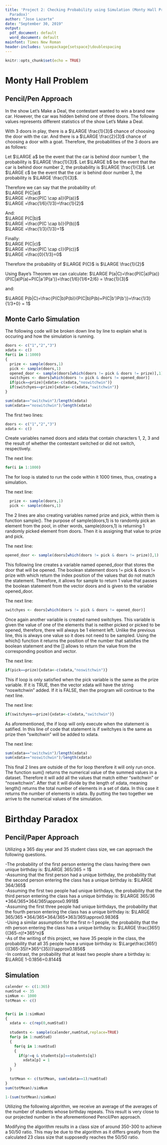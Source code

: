 ---
title: 'Project 2: Checking Probability using Simulation (Monty Hall Problem/Birthday
  Paradox)'
author: "Jose Lazarte"
date: "September 30, 2019"
output:
  pdf_document: default
  word_document: default
mainfont: Times New Roman
header-includes: \usepackage{setspace}\doublespacing
---

```{r setup, include=FALSE}
knitr::opts_chunk$set(echo = TRUE)
```

# Monty Hall Problem
## Pencil/Pen Approach

In the show Let's Make a Deal, the contestant wanted to win a brand new car. However, the car was hidden behind one of three doors.
The following values represents different statistics of the show Let's Make a Deal.

With 3 doors in play, there is a $\LARGE \frac{1}{3}$ chance of choosing the door with the car. And there is a $\LARGE \frac{2}{3}$ chance of choosing a door with a goat. Therefore, the probabilities of the 3 doors are as follows:

Let $\LARGE a$ be the event that the car is behind door number 1, the probability is $\LARGE \frac{1}{3}$.
Let $\LARGE b$ be the event that the car is behind door number 2, the probability is $\LARGE \frac{1}{3}$.
Let $\LARGE c$ be the event that the car is behind door number 3, the probability is $\LARGE \frac{1}{3}$.

Therefore we can say that the probability of:  
$\LARGE P(C|a)$  
$\LARGE =\frac{P(C \cap a)}{P(a)}$  
$\LARGE =\frac{1/6}{1/3}=\frac{1}{2}$  

And:  
$\LARGE P(C|b)$  
$\LARGE =\frac{P(C \cap b)}{P(b)}$  
$\LARGE =\frac{1/3}{1/3}=1$  

Finally:  
$\LARGE P(C|c)$  
$\LARGE =\frac{P(C \cap c)}{P(c)}$  
$\LARGE =\frac{0}{1/3}=0$  

Therefore the probability of $\LARGE P(C)$ is $\LARGE \frac{1}{2}$

Using Baye's Theorem we can calculate:
$\LARGE P(a|C)=\frac{P(C|a)P(a)}{P(C|a)P(a)+P(C|a')P(a')}=\frac{1/6}{1/6+2/6} = \frac{1}{3}$

and:

$\LARGE P(b|C)=\frac{P(C|b)P(b)}{P(C|b)P(b)+P(C|b')P(b')}=\frac{1/3}{1/3+0} = 1$
  

## Monte Carlo Simulation

The following code will be broken down line by line to explain what is occuring and how the simulation is running.

```{r codeEval, eval=FALSE, message=FALSE, warning=FALSE, include=TRUE}
doors <- c("1","2","3")
xdata <- c() 
for(i in 1:1000)
{
  prize <- sample(doors,1) 
  pick <- sample(doors,1)
  opened_door <- sample(doors[which(doors != pick & doors != prize)],1)
  switchyes <- doors[which(doors != pick & doors != opened_door)] 
  if(pick==prize){xdata<-c(xdata,"noswitchwin")}
  if(switchyes==prize){xdata<-c(xdata,"switchwin")}
}

sum(xdata=="switchwin")/length(xdata)
sum(xdata=="noswitchwin")/length(xdata) 

```

The first two lines:  
```{r eval=FALSE, message=FALSE, warning=FALSE, include=TRUE}
doors <- c("1","2","3")
xdata <- c()
```
Create variables named doors and xdata that contain characters 1, 2, 3 and the result of whether the contestant switched or did not switch, respectively.

The next line:
```{r eval=FALSE, message=FALSE, warning=FALSE, include=TRUE}
for(i in 1:1000)
```
The for loop is stated to run the code within it 1000 times, thus, creating a simulation.

The next line:
```{r eval=FALSE, message=FALSE, warning=FALSE, include=TRUE}
  prize <- sample(doors,1) 
  pick <- sample(doors,1)
```
The 2 lines are also creating variables named prize and pick, within them is function sample(). The purpose of sample(doors,1) is to randomly pick an element from the pool, in other words, sample(doors,1) is returning 1 randomly picked element from doors. Then it is assigning that value to prize and pick.

The next line:
```{r eval=FALSE, message=FALSE, warning=FALSE, include=TRUE}
opened_door <- sample(doors[which(doors != pick & doors != prize)],1)
```
This following line creates a variable named opened_door that stores the door that will be opened. The boolean statement doors != pick & doors != prize with which return the index position of the values that do not match the statement. Therefore, it allows for sample to return 1 value that passes the boolean statement from the vector doors and is given to the variable opened_door.

The next line:
```{r eval=FALSE, message=FALSE, warning=FALSE, include=TRUE}
switchyes <- doors[which(doors != pick & doors != opened_door)] 
```
Once again another variable is created named switchyes. This variable is given the value of one of the elements that is neither picked or picked to be opened, therefore, there will always be 1 element left. Unlike the previous line, this is always one value so it does not need to be sampled. Using the which() function it returns the position of the number that satisfies the boolean statement and the [] allows to return the value from the corresponding position and vector.

The next line:
```{r eval=FALSE, message=FALSE, warning=FALSE, include=TRUE}
if(pick==prize){xdata<-c(xdata,"noswitchwin")}
```
This if loop is only satisfied when the pick variable is the same as the prize variable. If it is TRUE, then the vector xdata will have the string "noswitchwin" added.
If it is FALSE, then the program will continue to the next line.

The next line:
```{r eval=FALSE, message=FALSE, warning=FALSE, include=TRUE}
if(switchyes==prize){xdata<-c(xdata,"switchwin")}
```
As aforementioned, the if loop will only execute when the statement is satified. In this line of code that statement is if switchyes is the same as prize then "switchwin" will be added to xdata.

The next line:
```{r eval=FALSE, message=FALSE, warning=FALSE, include=TRUE}
sum(xdata=="switchwin")/length(xdata)
sum(xdata=="noswitchwin")/length(xdata)
```
This final 2 lines are outside of the for loop therefore it will only run once. The function sum() returns the numerical value of the summed values in a dataset. Therefore it will add all the values that match either "switchwin" or "noswitchwin". After that it will divide by the length of xdata, meaning length() returns the total number of elements in a set of data. In this case it returns the number of elements in xdata. By putting the two together we arrive to the numerical values of the simulation.


# Birthday Paradox
## Pencil/Paper Approach

Utilizing a 365 day year and 35 student class size, we can approach the following questions.  

-The probability of the first person entering the class having there own unique birthday is: $\LARGE 365/365 = 1$  
-Assuming that the first person had a unique birthday, the probability that the second person entering the class has a unique birthday is: $\LARGE 364/365$  
-Assuming the first two people had unique birthdays, the probability that the third person entering the class has a unique birthday is: $\LARGE 365/36 *364/365*364/365\approx0.9918$  
-Assuming the first three people had unique birthdays, the probability that the fourth person entering the class has a unique birthday is: $\LARGE 365/365 *364/365*364/365*363/365\approx0.9836$  
-Using a similar assumption for the first n-1 people, the probability that the nth person entering the class has a unique birthday is: $\LARGE \frac{365!}{(365-n)!*365^n}$  
-As of the writing of this project, we have 35 people in the class, the probability that all 35 people have a unique birthday is: $\Large\frac{365!}{((365-35)!*365^{35})}\approx0.1856$  
-In contrast, the probability that at least two people share a birthday is: $\LARGE 1-0.1856=0.8144$  

## Simulation

```{r eval=FALSE, message=FALSE, warning=FALSE, include=TRUE}
calender <- c(1:365)
numStud <- 35
simNum <- 1000
totMean <- c()


for(i in 1:simNum)
{
  xdata <- c(rep(0,numStud))
  
  students <- sample(calender,numStud,replace=TRUE)
  for(p in 1:numStud)
  {
    for(q in 1:numStud)
    {
      if(p!=q & students[p]==students[q])
        xdata[p] = 1
    }
  }
  
  totMean <- c(totMean, sum(xdata==1)/numStud)
}
sum(totMean)/simNum

1-(sum(totMean)/simNum)

```

Utilizing the following algorithm, we receive an average of the averages of the number of students whose birthday repeats. This result is very close to our projected number in the aforementioned Pencil/Pen approach.

Modifying the algorithm results in a class size of around 350-300 to achieve a 50/50 ratio. This may be due to the algorithm as it differs greatly from the calculated 23 class size that supposedly reaches the 50/50 ratio.




